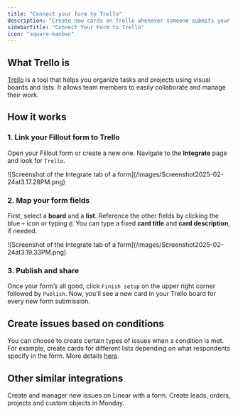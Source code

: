 ```yaml
---
title: "Connect your form to Trello"
description: "Create new cards on Trello whenever someone submits your Fillout form. Set the card title, description, and due date based on form answers dynamically."
sidebarTitle: "Connect Your Form to Trello"
icon: "square-kanban"
---
```


## What Trello is

[Trello](https://trello.com/?ref=fillout-forms-help-article) is a tool that helps you organize tasks and projects using visual boards and lists. It allows team members to easily collaborate and manage their work.

## How it works

### **1. Link your Fillout form to Trello**

Open your Fillout form or create a new one. Navigate to the **Integrate** page and look for `Trello`.

<Frame>
  ![Screenshot of the Integrate tab of a form](/images/Screenshot2025-02-24at3.17.28PM.png)
</Frame>

### **2. Map your form fields**

First, select a **board** and a **list**. Reference the other fields by clicking the blue `+` icon or typing `@`. You can type a fixed **card title** and **card description**, if needed.

<Frame>
  ![Screenshot of the Integrate tab of a form](/images/Screenshot2025-02-24at3.19.33PM.png)
</Frame>

### **3. Publish and share**

Once your form’s all good, click `Finish setup` on the upper right corner followed by `Publish`. Now, you’ll see a new card in your Trello board for every new form submission.

## Create issues based on conditions

You can choose to create certain types of issues when a condition is met. For example, create cards for different lists depending on what respondents specify in the form. More details [here](/help/conditional-integration).

## Other similar integrations

<CardGroup cols={3}>
  <Card title="Connect to Linear" icon="diagram-venn" iconType="regular" color="#FFC738" href="/help/linear">
    Create and manager new issues on Linear with a form.
  </Card>
  <Card title="Sync responses to Monday" icon="columns-3" iconType="regular" color="#FFC738" href="/help/monday">
    Create leads, orders, projects and custom objects in Monday.
  </Card>
</CardGroup>